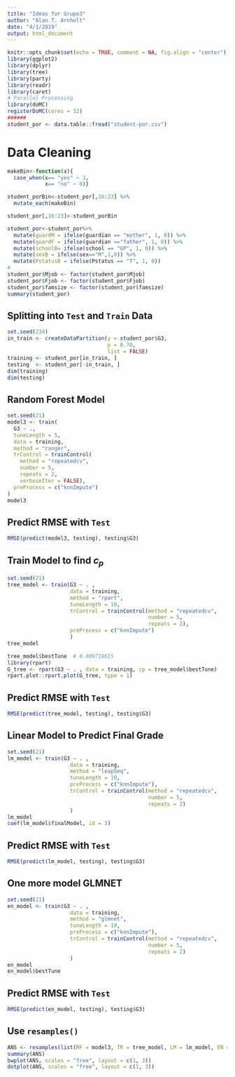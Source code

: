 ```yaml
---
title: "Ideas for Grupo3"
author: "Alan T. Arnholt"
date: "4/1/2019"
output: html_document
---
```


```r
knitr::opts_chunk$set(echo = TRUE, comment = NA, fig.align = "center")
library(ggplot2)
library(dplyr)
library(tree)
library(party)
library(readr)
library(caret)
# Parallel Processing
library(doMC)
registerDoMC(cores = 12)
######
student_por <- data.table::fread("student-por.csv")
```

# Data Cleaning

```r
makeBin<-function(x){
  case_when(x== "yes" ~ 1, 
            x== "no" ~ 0)}

student_porBin<-student_por[,16:23] %>%
  mutate_each(makeBin)

student_por[,16:23]<-student_porBin

student_por<-student_por%>%
  mutate(guardM = ifelse(guardian == "mother", 1, 0)) %>%
  mutate(guardF = ifelse(guardian =="father", 1, 0)) %>%
  mutate(schoolB= ifelse(school == "GP", 1, 0)) %>%
  mutate(sexB = ifelse(sex=="M",1,0)) %>%
  mutate(PstatusB = ifelse(Pstatus == "T", 1, 0))
#
student_por$Mjob <- factor(student_por$Mjob)
student_por$Fjob <- factor(student_por$Fjob)
student_por$famsize <- factor(student_por$famsize)
summary(student_por)
```

## Splitting into `Test` and `Train` Data

```r
set.seed(234)
in_train <- createDataPartition(y = student_por$G3,
                                p = 0.70,
                                list = FALSE)
training <- student_por[in_train, ]
testing  <- student_por[-in_train, ]
dim(training)
dim(testing)
```

## Random Forest Model

```r
set.seed(21)
model3 <- train(
  G3 ~ .,
  tuneLength = 5,
  data = training, 
  method = "ranger",
  trControl = trainControl(
    method = "repeatedcv",
    number = 5,
    repeats = 2,
    verboseIter = FALSE),
  preProcess = c("knnImpute")
)
model3
```

## Predict RMSE with `Test`

```r
RMSE(predict(model3, testing), testing$G3)
```


## Train Model to find $c_p$

```r
set.seed(21)
tree_model <- train(G3 ~ . , 
                    data = training,
                    method = "rpart",
                    tuneLength = 10,
                    trControl = trainControl(method = "repeatedcv",
                                             number = 5,
                                             repeats = 2),
                    preProcess = c("knnImpute")
                    )
tree_model
```

```r
tree_model$bestTune  # 0.009719615	
library(rpart)
G_tree <- rpart(G3 ~ . , data = training, cp = tree_model$bestTune)
rpart.plot::rpart.plot(G_tree, type = 1)
```

## Predict RMSE with `Test`

```r
RMSE(predict(tree_model, testing), testing$G3)
```

## Linear Model to Predict Final Grade

```r
set.seed(21)
lm_model <- train(G3 ~ . , 
                    data = training,
                    method = "leapSeq",
                    tuneLength = 10,
                    preProcess = c("knnImpute"),
                    trControl = trainControl(method = "repeatedcv",
                                             number = 5,
                                             repeats = 2)
                    )
lm_model
coef(lm_model$finalModel, id = 3)
```

## Predict RMSE with `Test`

```r
RMSE(predict(lm_model, testing), testing$G3)
```

## One more model GLMNET

```r
set.seed(21)
en_model <- train(G3 ~ . , 
                    data = training,
                    method = "glmnet",
                    tuneLength = 10,
                    preProcess = c("knnImpute"),
                    trControl = trainControl(method = "repeatedcv",
                                             number = 5,
                                             repeats = 2)
                    )
en_model
en_model$bestTune
```

## Predict RMSE with `Test`

```r
RMSE(predict(en_model, testing), testing$G3)
```

## Use `resamples()`

```r
ANS <- resamples(list(RF = model3, TR = tree_model, LM = lm_model, EN = en_model))
summary(ANS)
bwplot(ANS, scales = "free", layout = c(1, 3))
dotplot(ANS, scales = "free", layout = c(1, 3))
```
